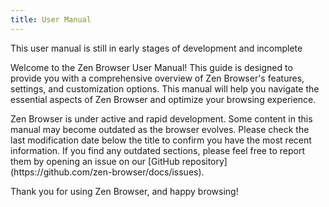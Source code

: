 ```yaml
---
title: User Manual
---
```



<Banner id="development-warning">
  This user manual is still in early stages of development and incomplete
</Banner>

Welcome to the Zen Browser User Manual! This guide is designed to provide you with a comprehensive overview of Zen Browser's features, settings, and customization options. This manual will help you navigate the essential aspects of Zen Browser and optimize your browsing experience.

<Callout type="warn" title="Important Notice">
  Zen Browser is under active and rapid development. Some content in this manual may become outdated as the browser evolves. Please check the last modification date below the title to confirm you have the most recent information. If you find any outdated sections, please feel free to report them by opening an issue on our [GitHub repository](https://github.com/zen-browser/docs/issues).
</Callout>

<Cards>
  <Card 
    title="URL Bar" 
    description="Smart navigation with persistent input memory"
    href="/user-manual/urlbar"
  />
  <Card 
    title="Web Panel" 
    description="Side panel for quick access to web apps" 
    href="/user-manual/webpanel"
  />
  <Card 
    title="Workspaces" 
    description="Organize tabs by projects with custom containers" 
    href="/user-manual/workspaces"
  />
</Cards>

Thank you for using Zen Browser, and happy browsing!
